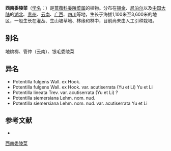 {{Speciesbox
| name = 西南委陵菜
| status = 
| status_system = 
| image =
| genus = Potentilla
| species = fulgens
| authority = Lehm.
| subdivision_ranks =[[变种|变种]]
| subdivision =
* 西南委陵菜 ''P. f.'' var. ''fulgens''
* [[锐齿西南委陵菜|锐齿西南委陵菜]] ''P. f.'' var. ''acutiserrata''
}}

'''西南委陵菜'''（[[学名|学名]]：{{lang|la|''Potentilla fulgens''}}）是[[蔷薇科|蔷薇科]][[委陵菜属|委陵菜属]]的植物。分布在[[锡金|锡金]]、[[尼泊尔|尼泊尔]]以及[[中国大陆|中国大陆]]的[[湖北|湖北]]、[[贵州|贵州]]、[[云南|云南]]、[[广西|广西]]、[[四川|四川]]等地，生长于海拔1,100米至3,600米的地区，一般生长在灌丛、生山坡草地、林缘和林中，目前尚未由人工引种栽培。

== 别名 ==
地槟榔、管仲（云南）、银毛委陵菜

== 异名 ==
* Potentilla fulgens Wall. ex Hook.
* Potentilla fulgens Wall. ex Hook. var. acutiserrata (Yu et Li) Yu et Li
* Potentilla lineata Trev. var. acutiserrata (Yu et Li) ?
* Potentilla siemersiana Lehm. nom. nud.
* Potentilla siemersiana Lehm. nom. nud. var. acutiserrata Yu et Li

== 参考文献 ==
<div class="references-small">
* {{cite web| url =http://www.bioinfo.cn/db05/KmzwSpecies.php?action=view&id=18516| title =西南委陵菜（原变种）| work =《中国高等植物数据库全库》| publisher =中国科学院微生物研究所| author =昆明植物研究所| accessdate =2009-02-25| deadurl =yes| archiveurl =https://web.archive.org/web/20160305015023/http://www.bioinfo.cn/db05/KmzwSpecies.php?action=view&id=18516| archivedate =2016-03-05| df =}}
</div>
{{Taxonbar|from=Q11700172}}

[[Category:委陵菜属|西南委陵菜]]


{{植物小作品}}